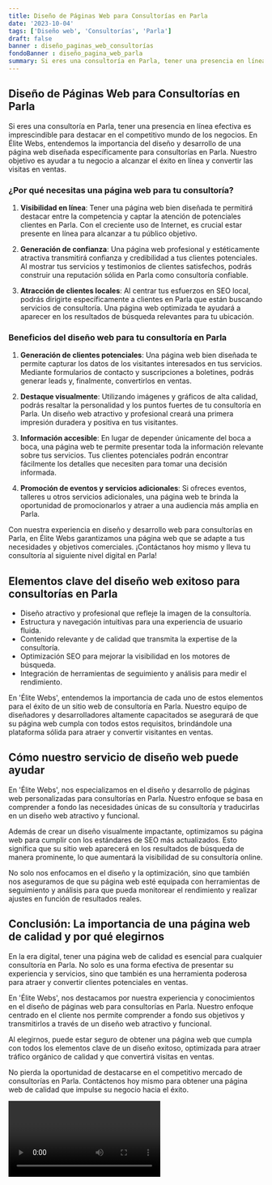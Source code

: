 ```yaml
---
title: Diseño de Páginas Web para Consultorías en Parla
date: '2023-10-04'
tags: ['Diseño web', 'Consultorías', 'Parla']
draft: false
banner : diseño_paginas_web_consultorías
fondoBanner : diseño_pagina_web_parla
summary: Si eres una consultoría en Parla, tener una presencia en línea efectiva es imprescindible para destacar en el competitivo mundo de los negocios. En Élite Webs, entendemos la importancia del diseño y desarrollo de una página web diseñada específicamente para consultorías en Parla. Nuestro objetivo es ayudar a tu negocio a alcanzar el éxito en línea y convertir las visitas en ventas.
---
```


## Diseño de Páginas Web para Consultorías en Parla

Si eres una consultoría en Parla, tener una presencia en línea efectiva es imprescindible para destacar en el competitivo mundo de los negocios. En Élite Webs, entendemos la importancia del diseño y desarrollo de una página web diseñada específicamente para consultorías en Parla. Nuestro objetivo es ayudar a tu negocio a alcanzar el éxito en línea y convertir las visitas en ventas.

### ¿Por qué necesitas una página web para tu consultoría?

1. **Visibilidad en línea**: Tener una página web bien diseñada te permitirá destacar entre la competencia y captar la atención de potenciales clientes en Parla. Con el creciente uso de Internet, es crucial estar presente en línea para alcanzar a tu público objetivo.

2. **Generación de confianza**: Una página web profesional y estéticamente atractiva transmitirá confianza y credibilidad a tus clientes potenciales. Al mostrar tus servicios y testimonios de clientes satisfechos, podrás construir una reputación sólida en Parla como consultoría confiable.

3. **Atracción de clientes locales**: Al centrar tus esfuerzos en SEO local, podrás dirigirte específicamente a clientes en Parla que están buscando servicios de consultoría. Una página web optimizada te ayudará a aparecer en los resultados de búsqueda relevantes para tu ubicación.

### Beneficios del diseño web para tu consultoría en Parla

1. **Generación de clientes potenciales**: Una página web bien diseñada te permite capturar los datos de los visitantes interesados en tus servicios. Mediante formularios de contacto y suscripciones a boletines, podrás generar leads y, finalmente, convertirlos en ventas.

2. **Destaque visualmente**: Utilizando imágenes y gráficos de alta calidad, podrás resaltar la personalidad y los puntos fuertes de tu consultoría en Parla. Un diseño web atractivo y profesional creará una primera impresión duradera y positiva en tus visitantes.

3. **Información accesible**: En lugar de depender únicamente del boca a boca, una página web te permite presentar toda la información relevante sobre tus servicios. Tus clientes potenciales podrán encontrar fácilmente los detalles que necesiten para tomar una decisión informada.

4. **Promoción de eventos y servicios adicionales**: Si ofreces eventos, talleres u otros servicios adicionales, una página web te brinda la oportunidad de promocionarlos y atraer a una audiencia más amplia en Parla.

Con nuestra experiencia en diseño y desarrollo web para consultorías en Parla, en Élite Webs garantizamos una página web que se adapte a tus necesidades y objetivos comerciales. ¡Contáctanos hoy mismo y lleva tu consultoría al siguiente nivel digital en Parla!

<GifSeo />

<Cta />

## Elementos clave del diseño web exitoso para consultorías en Parla

- Diseño atractivo y profesional que refleje la imagen de la consultoría.
- Estructura y navegación intuitivas para una experiencia de usuario fluida.
- Contenido relevante y de calidad que transmita la expertise de la consultoría.
- Optimización SEO para mejorar la visibilidad en los motores de búsqueda.
- Integración de herramientas de seguimiento y análisis para medir el rendimiento.

En 'Élite Webs', entendemos la importancia de cada uno de estos elementos para el éxito de un sitio web de consultoría en Parla. Nuestro equipo de diseñadores y desarrolladores altamente capacitados se asegurará de que su página web cumpla con todos estos requisitos, brindándole una plataforma sólida para atraer y convertir visitantes en ventas.

## Cómo nuestro servicio de diseño web puede ayudar

En 'Élite Webs', nos especializamos en el diseño y desarrollo de páginas web personalizadas para consultorías en Parla. Nuestro enfoque se basa en comprender a fondo las necesidades únicas de su consultoría y traducirlas en un diseño web atractivo y funcional.

Además de crear un diseño visualmente impactante, optimizamos su página web para cumplir con los estándares de SEO más actualizados. Esto significa que su sitio web aparecerá en los resultados de búsqueda de manera prominente, lo que aumentará la visibilidad de su consultoría online.

No solo nos enfocamos en el diseño y la optimización, sino que también nos aseguramos de que su página web esté equipada con herramientas de seguimiento y análisis para que pueda monitorear el rendimiento y realizar ajustes en función de resultados reales.

## Conclusión: La importancia de una página web de calidad y por qué elegirnos

En la era digital, tener una página web de calidad es esencial para cualquier consultoría en Parla. No solo es una forma efectiva de presentar su experiencia y servicios, sino que también es una herramienta poderosa para atraer y convertir clientes potenciales en ventas.

En 'Élite Webs', nos destacamos por nuestra experiencia y conocimientos en el diseño de páginas web para consultorías en Parla. Nuestro enfoque centrado en el cliente nos permite comprender a fondo sus objetivos y transmitirlos a través de un diseño web atractivo y funcional.

Al elegirnos, puede estar seguro de obtener una página web que cumpla con todos los elementos clave de un diseño exitoso, optimizada para atraer tráfico orgánico de calidad y que convertirá visitas en ventas.

No pierda la oportunidad de destacarse en el competitivo mercado de consultorías en Parla. Contáctenos hoy mismo para obtener una página web de calidad que impulse su negocio hacia el éxito.

<Video />

<CtaBot job='Consultorías' city='Parla'/>

<Gmaps query='Parla+españa+maps' />